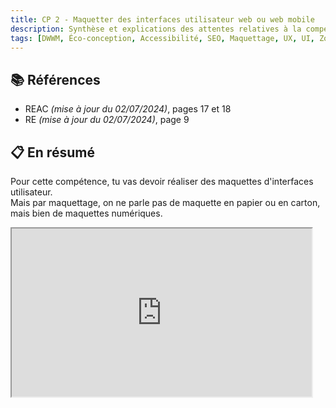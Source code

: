 ```yaml
---
title: CP 2 - Maquetter des interfaces utilisateur web ou web mobile
description: Synthèse et explications des attentes relatives à la compétence professionnelle 2 du titre professionnel Développeur Web et Web Mobile (DWWM-01280m04).
tags: [DWWM, Éco-conception, Accessibilité, SEO, Maquettage, UX, UI, Zoning, Wireframe, Prototypage, Design, Frontend]
---
```



## 📚 Références

- REAC _(mise à jour du 02/07/2024)_, pages 17 et 18
- RE _(mise à jour du 02/07/2024)_, page 9

## 📋 En résumé

Pour cette compétence, tu vas devoir réaliser des maquettes d'interfaces utilisateur.  
Mais par maquettage, on ne parle pas de maquette en papier ou en carton, mais bien de maquettes numériques.

<Iframe src="https://giphy.com/embed/28n0C19zo9OOvHnYww" width="480" height="269" class="mx-auto rounded-md" />

... Blague à part, on entend par cette compétence professionnelle la réalisation de maquettes au travers des différentes étapes de maquettage :

1. **Analyse des besoins** : comprendre les besoins du client et de l'utilisateur final
2. **Création d'une arborescence** : définir la structure de l'application et les différentes pages
3. **Conception des zonings** : créer des schémas sans détails pour définir la disposition des éléments sur chaque page
4. **Réalisation des wireframes** : créer des maquettes plus détaillées avec des légendes et commentaires pour les interactions
5. **Récupération ou création de la charte graphique** : définir les couleurs, polices et styles à utiliser dans l'application
6. **Création de maquettes graphiques** : réaliser des maquettes graphiques en respectant la charte graphique et les wireframes
7. **Mise en place du prototypage** : créer un prototype interactif pour tester l'application avant le développement

<Callout type="question" title="Mais je ne suis pas webdesigner ! 😱">
  Pas de panique !

  Tu n'as pas besoin d'être un webdesigner pour réaliser des maquettes.  
  Évidemment, si tu as des compétences en design, c'est un plus car en général les développeurs ne sont pas tous réputés pour être de bons designers... 😅

  Ce qu'on attend de toi, c'est de respecter les consignes du cahier des charges tout en répondant au besoin du client et en faisant attention à l'**expérience utilisateur** et l'**accessibilité**.

  Si par ailleurs tu cherches un outil gratuit pour réaliser des maquettes, tu peux te tourner vers [Figma](https://www.figma.com/fr-fr/) qui permet non seulement de créer des **maquettes** et **prototypes**, mais aussi de **collaborer** avec d'autres personnes sur un même projet.
</Callout>

## ➕ Informations complémentaires

Il est probable que ton client t'impose une charte graphique à respecter et que cette dernière ne soit pas forcément accessible, ergonomique ou éco-conçue.  
C'est à toi en tant que développeur d'expliquer à ton client les enjeux que ça représente pour son site web.

Il aura dans tous les cas le dernier mot, mais il est important de l'informer des conséquences de ses choix pour son site.  
S'il ne veut pas améliorer prendre en compte ces informations, tu pourras toujours lui proposer de le faire évoluer par la suite, une fois le site en ligne _(mais attention, cela peut coûter cher pour rattraper les différents défauts)_.

### 🔍 Accessibilité

D'après toi, qu'est-ce que l'accessibilité en matière de développement web ?

Si tu as répondu que c'est le fait de rendre un site accessible à tous, tu as tout bon !
L'accessibilité est un point essentiel à prendre en compte lors de la réalisation de maquettes, car tout le monde doit pouvoir accéder à un site web, y compris les personnes en situation de handicap.

Pour améliorer l'accessibilité de ton site, il est recommandé de suivre les recommandations du W3C à propos du WCAG et du RGAA, mais je ne te cache pas c'est un gros morceau et qu'on se perdre en voulant tout respecter à la lettre. Alors voici un condensé des points les plus importants à respecter dans un premier temps :

- **Contraste** : Assure-toi que le texte est lisible sur n'importe quel fond. Il faut viser un score **AA** _(ratio 4.5:1)_ au minimum et idéalement **AAA** _(ratio 7:1)_ sur nos éléments textuels et pour l'iconographie.
- **Taille de police** : La taille de police doit être suffisamment grande pour être lisible par tout le monde. En général, on recommande une taille de 16px minimum.
- **Choix de la police** : Utilise des polices lisibles et évite les polices fantaisistes. Si tu cherches une police légère, gratuite et réputée pour être lisible, tu peux te tourner vers la police Luciole !
- **Intitulés des liens et boutons** : Les liens et boutons doivent être clairs et explicites. Évite les "Cliquez ici" et préfère des phrases plus descriptives. Évite également d'uniquer mettre un pictogramme pour un lien, car cela peut ne pas être compris par tout le monde.

Bien entendu, l'accessibilité ne se limite pas à ces points, mais c'est un bon début pour rendre ton site accessible à tous. J'y reviendrai plus en détail dans la compétence suivante, puisqu'on parlera de l'intégration de ces maquettes 😉

Et pour terminer ! _(oui, je sais, je parle beaucoup 😅)_  
L'**éco-conception** !

### 🌍 L'éco-conception

L'éco-conception, c'est l'art de concevoir un produit ou un service en prenant en compte son impact environnemental tout au long de son cycle de vie.  
Dans le cas d'un site web, cela signifie qu'on va réfléchir à la manière de réduire l'impact environnemental de notre site tout en respectant les besoins du client et de l'utilisateur final.

On évitera par exemple d'intégrer beaucoup d'images et autres médias.  
De manière générale : moins il y a de requêtes, moins il y a de données à charger, et donc moins d'énergie consommée.

Même si dans l'ensemble on serait en droit de crier "greenwashing" _(et on aurait pas tort)_, il est important de prendre en compte l'impact environnemental de nos sites web.  
Au delà de l'impact environnemental, un site éco-conçu est souvent plus rapide et plus léger, ce qui permet aux sites et applications d'être plus performants tant en termes de vitesse que de consommation de données.

Tu l'auras compris, que tu sois éco-convaincu ou non, c'est un point qui est en faveur de l'expérience utilisateur ! 🚀

## 🎯 Critères d'évaluation

- Les maquettes sont réalisées conformément au dossier de conception, en langue française ou anglaise _(niveau B1 du CECRL pour l'anglais)_
- La charte graphique de l'entreprise est respectée
- Les exigences de sécurisation sont respectées
- Les maquettes tiennent compte de l'expérience utilisateur, y compris pour les personnes en situation de handicap et du type d'utilisation, y compris pour les équipements mobiles
- L'enchainement des maquettes est formalisé par un schéma
- La législation en vigueur est respectée, y compris celle relative à l'accessibilité

## 🤯 Aller plus loin (hors référentiel)

Tu trouves que je n'ai pas assez parlé dans cette compétence ? Alors je vais te donner quelques pistes pour aller plus loin !

Je vais parler un peu plus en détail de l'éco-conception, tant il s'agit d'un sujet important, relativement récent et souvent négligé _(ou incompris)_.  
Le premier réflexe que l'on pourrait avoir en entendant ce terme, c'est crier au greenwashing et penser qu'on attend de nous de revenir dans les années 90 avec des sites tout moches et tout plats.

Alors... Greenwashing ? Tout dépend de qui en parle et avec quels arguments, mais la cause elle-même est noble et mérite d'être prise en compte.  
Pour le côté "site tout moche", c'est effectivement une possibilité, mais uniquement si c'est un développeur PHP ou Java qui s'en occupe 😘.

Faire une galerie photo avec des images en pleine résolution, c'est bien, mais c'est lourd à charger. Et pourtant, on peut quand même rendre le site d'un photographe beau et éco-conçu, tout en préservant la qualité de son travail !  
Ça peut sembler contre-intuitif, mais tout va se jouer dans le code où l'on pourra charger **uniquement au besoin** et à la **demande de l'utilisateur** les images dans notre page.
